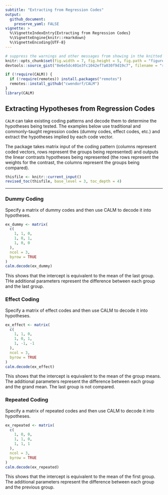 ```yaml
---
subtitle: "Extracting from Regression Codes"
output:
  github_document:
    preserve_yaml: FALSE
vignette: >
  %\VignetteIndexEntry{Extracting from Regression Codes}
  %\VignetteEngine{knitr::rmarkdown}
  %\VignetteEncoding{UTF-8}
---
```


```r
# suppress the warnings and other messages from showing in the knitted file.
knitr::opts_chunk$set(fig.width = 7, fig.height = 5, fig.path = "figures/", echo = TRUE, warning = FALSE, message = FALSE)
devtools::source_gist("8e6e5dc401e3fc1042ef7a030f9d19c7", filename = "revised_toc.R")
```

```r
if (!require(CALM)) {
  if (!require(remotes)) install.packages("remotes")
  remotes::install_github("cwendorf/CALM")
}
library(CALM)
```

## Extracting Hypotheses from Regression Codes

`CALM` can take existing coding patterns and decode them to determine the hypotheses being tested. The examples below use traditional and commonly-taught regression codes (dummy codes, effect codes, etc.) and extract the hypotheses implied by each code vector.

The package takes matrix input of the coding pattern (columns represent coded vectors, rows represent the groups being represented) and outputs the linear contrasts hypotheses being represented (the rows represent the weights for the contrast, the columns represent the groups being compared).

```r
thisfile <- knitr::current_input()
revised_toc(thisfile, base_level = 3, toc_depth = 4)
```

---

### Dummy Coding

Specify a matrix of dummy codes and then use CALM to decode it into hypotheses.

```r
ex_dummy <- matrix(
  c(
    1, 1, 0,
    1, 0, 1,
    1, 0, 0
  ),
  ncol = 3,
  byrow = TRUE
)
calm.decode(ex_dummy)
```

This shows that the intercept is equivalent to the mean of the last group. THe additional parameters represent the difference between each group and the last group. 

### Effect Coding

Specify a matrix of effect codes and then use CALM to decode it into hypotheses.

```r
ex_effect <- matrix(
  c(
    1, 1, 0,
    1, 0, 1,
    1, -1, -1
  ),
  ncol = 3,
  byrow = TRUE
)
calm.decode(ex_effect)
```

This shows that the intercept is equivalent to the mean of the group means. The additional parameters represent the difference between each group and the grand mean. The last group is not compared. 

### Repeated Coding

Specify a matrix of repeated codes and then use CALM to decode it into hypotheses.

```r
ex_repeated <- matrix(
  c(
    1, 0, 0,
    1, 1, 0,
    1, 1, 1
  ),
  ncol = 3,
  byrow = TRUE
)
calm.decode(ex_repeated)
```

This shows that the intercept is equivalent to the mean of the first group. The additional parameters represent the difference between each group and the previous group. 
